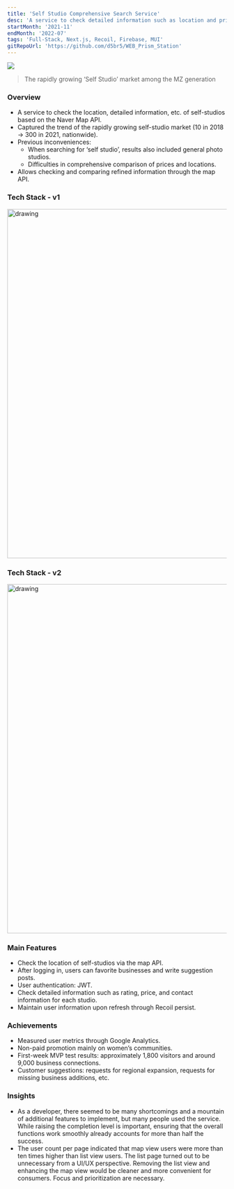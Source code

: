 ```yaml
---
title: 'Self Studio Comprehensive Search Service'
desc: 'A service to check detailed information such as location and price of self-studios'
startMonth: '2021-11'
endMonth: '2022-07'
tags: 'Full-Stack, Next.js, Recoil, Firebase, MUI'
gitRepoUrl: 'https://github.com/d5br5/WEB_Prism_Station'
---
```


![](https://user-images.githubusercontent.com/40906871/144601334-d84a102f-6679-4dd3-8586-ffce91f747b5.png)

> The rapidly growing ‘Self Studio’ market among the MZ generation

### Overview

- A service to check the location, detailed information, etc. of self-studios based on the Naver Map API.
- Captured the trend of the rapidly growing self-studio market (10 in 2018 → 300 in 2021, nationwide).
- Previous inconveniences:
  - When searching for ‘self studio’, results also included general photo studios.
  - Difficulties in comprehensive comparison of prices and locations.
- Allows checking and comparing refined information through the map API.


### Tech Stack - v1

<img src="https://user-images.githubusercontent.com/40906871/180707405-c51d7035-09f2-4c33-96fd-b8df870d4382.png" alt="drawing" width="800"/>

### Tech Stack - v2

<img src="https://user-images.githubusercontent.com/40906871/201814634-bacbf46b-cb7f-49e1-9674-c35e6c6ffd09.png" alt="drawing" width="800"/>

### Main Features

- Check the location of self-studios via the map API.
- After logging in, users can favorite businesses and write suggestion posts.
- User authentication: JWT.
- Check detailed information such as rating, price, and contact information for each studio.
- Maintain user information upon refresh through Recoil persist.

### Achievements

- Measured user metrics through Google Analytics.
- Non-paid promotion mainly on women’s communities.
- First-week MVP test results: approximately 1,800 visitors and around 9,000 business connections.
- Customer suggestions: requests for regional expansion, requests for missing business additions, etc.

### Insights

- As a developer, there seemed to be many shortcomings and a mountain of additional features to implement, but many people used the service. While raising the completion level is important, ensuring that the overall functions work smoothly already accounts for more than half the success.
- The user count per page indicated that map view users were more than ten times higher than list view users. The list page turned out to be unnecessary from a UI/UX perspective. Removing the list view and enhancing the map view would be cleaner and more convenient for consumers. Focus and prioritization are necessary.
